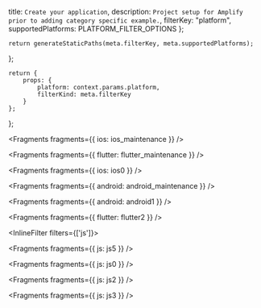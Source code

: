   title: `Create your application`,
  description: `Project setup for Amplify prior to adding category specific example.`,
  filterKey: "platform",
  supportedPlatforms: PLATFORM_FILTER_OPTIONS
};
      


    return generateStaticPaths(meta.filterKey, meta.supportedPlatforms);
};

    return {
        props: {
            platform: context.params.platform,
            filterKind: meta.filterKey
        }
    };
};


<Fragments fragments={{ ios: ios_maintenance }} />


<Fragments fragments={{ flutter: flutter_maintenance }} />


<Fragments fragments={{ ios: ios0 }} />


<Fragments fragments={{ android: android_maintenance }} />


<Fragments fragments={{ android: android1 }} />


<Fragments fragments={{ flutter: flutter2 }} />

<InlineFilter filters={['js']}>


<BlockSwitcher>

<Block name="Next.js">

<Fragments fragments={{ js: js5 }} />

</Block>

<Block name="Angular">

<Fragments fragments={{ js: js0 }} />

</Block>

<Block name="ReactJS">

<Fragments fragments={{ js: js2 }} />

</Block>

<Block name="VueJS">

<Fragments fragments={{ js: js3 }} />

</Block>

</BlockSwitcher>

</InlineFilter>
